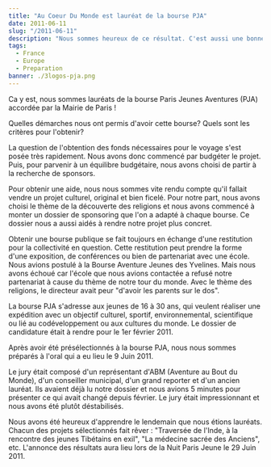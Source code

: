 ```yaml
---
title: "Au Coeur Du Monde est lauréat de la bourse PJA"
date: 2011-06-11
slug: "/2011-06-11"
description: "Nous sommes heureux de ce résultat. C'est aussi une bonne occasion pour revenir sur les démarches que nous avons accomplies pour sponsoriser notre aventure."
tags:
  - France
  - Europe
  - Preparation
banner: ./3logos-pja.png
---
```


Ca y est, nous sommes lauréats de la bourse Paris Jeunes Aventures (PJA) accordée par la Mairie de Paris !

Quelles démarches nous ont permis d'avoir cette bourse? Quels sont les critères pour l'obtenir?

La question de l'obtention des fonds nécessaires pour le voyage s'est posée très rapidement. Nous avons donc commencé par budgéter le projet. Puis, pour parvenir à un équilibre budgétaire, nous avons choisi de partir à la recherche de sponsors.

Pour obtenir une aide, nous nous sommes vite rendu compte qu'il fallait vendre un projet culturel, original et bien ficelé. Pour notre part, nous avons choisi le thème de la découverte des religions et nous avons commencé à monter un dossier de sponsoring que l'on a adapté à chaque bourse. Ce dossier nous a aussi aidés à rendre notre projet plus concret.

Obtenir une bourse publique se fait toujours en échange d'une restitution pour la collectivité en question. Cette restitution peut prendre la forme d'une exposition, de conférences ou bien de partenariat avec une école. Nous avions postulé à la Bourse Aventure Jeunes des Yvelines. Mais nous avons échoué car l'école que nous avions contactée a refusé notre partenariat à cause du thème de notre tour du monde. Avec le thème des religions, le directeur avait peur "d'avoir les parents sur le dos".

La bourse PJA s'adresse aux jeunes de 16 à 30 ans, qui veulent réaliser une expédition avec un objectif culturel, sportif, environnemental, scientifique ou lié au codéveloppement ou aux cultures du monde. Le dossier de candidature était à rendre pour le 1er février 2011.

Après avoir été présélectionnés à la bourse PJA, nous nous sommes préparés à l'oral qui a eu lieu le 9 Juin 2011.

Le jury était composé d'un représentant d'ABM (Aventure au Bout du Monde), d'un conseiller municipal, d'un grand reporter et d'un ancien lauréat. Ils avaient déjà lu notre dossier et nous avions 5 minutes pour présenter ce qui avait changé depuis février. Le jury était impressionnant et nous avons été plutôt déstabilisés.

Nous avons été heureux d'apprendre le lendemain que nous étions lauréats. Chacun des projets sélectionnés fait rêver : "Traversée de l'Inde, à la rencontre des jeunes Tibétains en exil", "La médecine sacrée des Anciens", etc. L'annonce des résultats aura lieu lors de la Nuit Paris Jeune le 29 Juin 2011.


<Navigation previous="/2010-05-20" next="/2011-07-04" />
